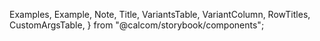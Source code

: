 
  Examples,
  Example,
  Note,
  Title,
  VariantsTable,
  VariantColumn,
  RowTitles,
  CustomArgsTable,
} from "@calcom/storybook/components";


<Meta title="Layout/Spacing" />

<Title title="Spacing" suffix="Brief" subtitle="Version 2.0 — Last Update: 15 Feb 2023" />

## Definition

Defines the spacing guide used in MyGPT.fi design system

## Structure

<Examples title="Spacing">
  <TooltipPrimitive.Provider>
    <>
      <Example title="0"></Example>
      <Example title="px">
        <Tooltip content="1px">
          <div className="bg-inverted h-4 w-px rounded-sm"> </div>
        </Tooltip>
      </Example>
      <Example title="0.5">
        <Tooltip content="2px">
          <div className="bg-inverted h-4 w-0.5 rounded-sm"> </div>
        </Tooltip>
      </Example>
      <Example title="1">
        <Tooltip content="4px">
          <div className="bg-inverted h-4 w-1 rounded-sm"> </div>
        </Tooltip>
      </Example>
      <Example title="2">
        <Tooltip content="8px">
          <div className="bg-inverted h-4 w-2 rounded-sm"> </div>
        </Tooltip>
      </Example>
      <Example title="3">
        <Tooltip content="12px">
          <div className="bg-inverted h-4 w-3 rounded-sm"> </div>
        </Tooltip>
      </Example>
      <Example title="4">
        <Tooltip content="16px">
          <div className="bg-inverted h-4 w-4 rounded-sm"> </div>
        </Tooltip>
      </Example>
      <Example title="5">
        <Tooltip content="20px">
          <div className="bg-inverted h-4 w-5 rounded-sm"> </div>
        </Tooltip>
      </Example>
      <Example title="6">
        <Tooltip content="24px">
          <div className="bg-inverted h-4 w-6 rounded-sm"> </div>
        </Tooltip>
      </Example>
      <Example title="8">
        <Tooltip content="32px">
          <div className="bg-inverted h-4 w-8 rounded-sm"> </div>
        </Tooltip>
      </Example>
      <Example title="10">
        <Tooltip content="48px">
          <div className="bg-inverted h-4 w-10 rounded-sm"> </div>
        </Tooltip>
      </Example>
    </>
  </TooltipPrimitive.Provider>
</Examples>
